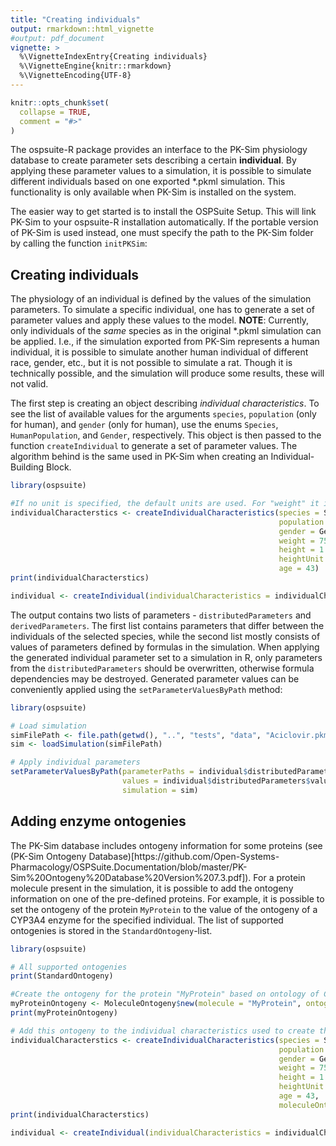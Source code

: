 ```yaml
---
title: "Creating individuals"
output: rmarkdown::html_vignette
#output: pdf_document
vignette: >
  %\VignetteIndexEntry{Creating individuals}
  %\VignetteEngine{knitr::rmarkdown}
  %\VignetteEncoding{UTF-8}
---
```


```r
knitr::opts_chunk$set(
  collapse = TRUE,
  comment = "#>"
)
```

The ospsuite-R package provides an interface to the PK-Sim physiology database to create parameter sets describing a certain **individual**. By applying these parameter values to a simulation, it is possible to simulate different individuals based on one exported *.pkml simulation. 
This functionality is only available when PK-Sim is installed on the system.

The easier way to get started is to install the OSPSuite Setup. This will link PK-Sim to your ospsuite-R installation automatically. 
If the portable version of PK-Sim is used instead,  one must specify the path to the PK-Sim folder by calling the function `initPKSim`:

## Creating individuals
The physiology of an individual is defined by the values of the simulation parameters. To simulate a specific individual, one has to generate a set of parameter values and apply these values to the model. **NOTE**: Currently, only individuals of the *same* species as in the original *.pkml simulation can be applied. I.e., if the simulation exported from PK-Sim represents a human individual, it is possible to simulate another human individual of different race, gender, etc., but it is not possible to simulate a rat. Though it is technically possible, and the simulation will produce some results, these will not valid.

The first step is creating an object describing *individual characteristics*. To see the list of available values for the arguments `species`, `population` (only for human), and `gender` (only for human), use the enums `Species`, `HumanPopulation`, and `Gender`, respectively. This object is then passed to the function `createIndividual` to generate a set of parameter values. The algorithm behind is the same used in PK-Sim when creating an Individual-Building Block.

```r
library(ospsuite)

#If no unit is specified, the default units are used. For "weight" it is "kg", for "age" it is "year(s)".
individualCharacterstics <- createIndividualCharacteristics(species = Species$Human,
                                                            population = HumanPopulation$Japanese_Population,
                                                            gender = Gender$Female,
                                                            weight = 75,
                                                            height = 1.75,
                                                            heightUnit = "m",
                                                            age = 43)
print(individualCharacterstics)

individual <- createIndividual(individualCharacteristics = individualCharacterstics)
```

The output contains two lists of parameters - `distributedParameters` and `derivedParameters`. The first list contains parameters that differ between the individuals of the selected species, while the second list mostly consists of values of parameters defined by formulas in the simulation. When applying the generated individual parameter set to a simulation in R, only parameters from the `distributedParameters` should be overwritten, otherwise formula dependencies may be destroyed. Generated parameter values can be conveniently applied using the `setParameterValuesByPath` method:

```r
library(ospsuite)

# Load simulation
simFilePath <- file.path(getwd(), "..", "tests", "data", "Aciclovir.pkml", fsep = .Platform$file.sep)
sim <- loadSimulation(simFilePath)

# Apply individual parameters
setParameterValuesByPath(parameterPaths = individual$distributedParameters$paths,
                         values = individual$distributedParameters$values,
                         simulation = sim)
```

## Adding enzyme ontogenies
The PK-Sim database includes ontogeny information for some proteins (see (PK-Sim Ontogeny Database)[https://github.com/Open-Systems-Pharmacology/OSPSuite.Documentation/blob/master/PK-Sim%20Ontogeny%20Database%20Version%207.3.pdf]). For a protein molecule present in the simulation, it is possible to add the ontogeny information on one of the pre-defined proteins. For example, it is possible to set the ontogeny of the protein `MyProtein` to the value of the ontogeny of a CYP3A4 enzyme for the specified individual. The list of supported ontogenies is stored in the `StandardOntogeny`-list.

```r
library(ospsuite)

# All supported ontogenies
print(StandardOntogeny)

#Create the ontogeny for the protein "MyProtein" based on ontology of CYP3A4
myProteinOntogeny <- MoleculeOntogeny$new(molecule = "MyProtein", ontogeny = StandardOntogeny$CYP3A4)
print(myProteinOntogeny)

# Add this ontogeny to the individual characteristics used to create the individual parameters set
individualCharacterstics <- createIndividualCharacteristics(species = Species$Human,
                                                            population = HumanPopulation$Japanese_Population,
                                                            gender = Gender$Female,
                                                            weight = 75,
                                                            height = 1.75,
                                                            heightUnit = "m",
                                                            age = 43,
                                                            moleculeOntogenies = myProteinOntogeny)
print(individualCharacterstics)

individual <- createIndividual(individualCharacteristics = individualCharacterstics)
```
